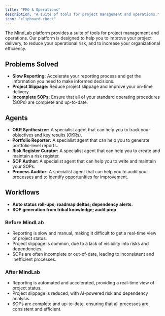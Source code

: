 ```yaml
---
title: "PMO & Operations"
description: "A suite of tools for project management and operations."
icon: "clipboard-check"
---
```


The MindLab platform provides a suite of tools for project management and operations. Our platform is designed to help you to improve your project delivery, to reduce your operational risk, and to increase your organizational efficiency.

## Problems Solved

-   **Slow Reporting:** Accelerate your reporting process and get the information you need to make informed decisions.
-   **Project Slippage:** Reduce project slippage and improve your on-time delivery.
-   **Incomplete SOPs:** Ensure that all of your standard operating procedures (SOPs) are complete and up-to-date.

## Agents

-   **OKR Synthesizer:** A specialist agent that can help you to track your objectives and key results (OKRs).
-   **Portfolio Reporter:** A specialist agent that can help you to generate portfolio-level reports.
-   **Risk Register Curator:** A specialist agent that can help you to create and maintain a risk register.
-   **SOP Author:** A specialist agent that can help you to write and maintain your SOPs.
-   **Process Auditor:** A specialist agent that can help you to audit your processes and to identify opportunities for improvement.

## Workflows

-   **Auto status roll-ups; roadmap deltas; dependency alerts.**
-   **SOP generation from tribal knowledge; audit prep.**
### Before MindLab

-   Reporting is slow and manual, making it difficult to get a real-time view of project status.
-   Project slippage is common, due to a lack of visibility into risks and dependencies.
-   SOPs are often incomplete or out-of-date, leading to inconsistent and inefficient processes.

### After MindLab

-   Reporting is automated and accelerated, providing a real-time view of project status.
-   Project slippage is reduced, with AI-powered risk and dependency analysis.
-   SOPs are complete and up-to-date, ensuring that all processes are consistent and efficient.